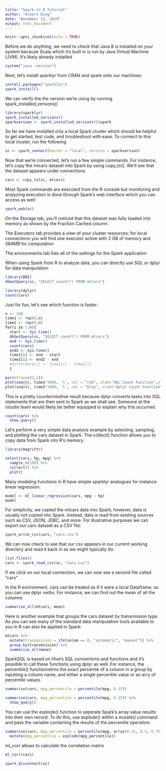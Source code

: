 ---
title: "Spark in R Tutorial"
author: "Albert Ding"
date: "November 12, 2019"
output: html_document
---

```{r setup, include=FALSE}
knitr::opts_chunk$set(echo = TRUE)
```

Before we do anything, we need to check that Java 8 is installed on your system because Scala which it's built in is run by Java Virtual Machine (JVM). It's likely already installed

```{r}
system("java -version")
```

Next, let's install sparklyr from CRAN and spark onto our machines:

```{r}
install.packages("sparklyr")
spark_install()
```

We can verify the the version we're using by running spark_installed_versions()

```{r}
library(sparklyr)
spark_installed_versions()
sparkversion <- spark_installed_versions()$spark
```

So far we have installed only a local Spark cluster which should be helpful to get started, test code, and troubleshoot with ease. To connect to this local cluster, run the following

```{r}
sc <- spark_connect(master = "local", version = sparkversion)

```

Now that we're connected, let's run a few simple commands. For instance, let's copy the mtcars dataset into Spark by using copy_to(). We'll see that the dataset appears under connections

```{r}
cars <- copy_to(sc, mtcars)

```

Most Spark commands are executed from the R console but monitoring and analyzing execution is done through Spark's web interface which you can access as well:

```{r}
spark_web(sc)

```

On the Storage tab, you'll noticed that this dataset was fully loaded into memory as shown by the Fraction Cached column. 

The Executors tab provides a view of your cluster resources; for local connections you will find one executor active with 2 GB of memory and 384MB for computation

The environments tab lists all of the settings for the Spark application

When using Spark from R to analyze data, you can directly use SQL or dplyr for data manipulation

```{r}
library(DBI)
dbGetQuery(sc, "SELECT count(*) FROM mtcars")
```


```{r}
library(dplyr)
count(cars) 
```

Just for fun, let's see which function is faster:

```{r}
n <- 100
time1 <- rep(0,n)
time2 <- rep(0,n)
for(i in 1:n){
  start <- Sys.time()
  dbGetQuery(sc, "SELECT count(*) FROM mtcars")
  end <- Sys.time()
  count(cars)
  end2 <- Sys.time()
  time1[i] <- end - start
  time2[i] <- end2 - end
  #difference[i] <- time1[i] - time2[i] 
  }

par(mfrow=c(2,1))
plot(seq(n), time1*1000, 'l', col = "red", xlab="SQL Count Function",ylab = "milliseconds")
plot(seq(n), time2*1000, 'l', col = "blue", xlab="dplyr Count Function",ylab = "milliseconds")


```

This is a pretty counterintuitive result because dplyr converts tasks into SQL statements that are then sent to Spark as we shall see. Someone at the rstudio team would likely be better equipped to explain why this occurred. 

```{r}
count(cars) %>%
  show_query()
```

Let's perform a very simple data analysis example by selecting, sampling, and plotting the cars dataset in Spark. The collect() function allows you to copy data from Spark into R's memory:

```{r}
library(magrittr)

select(cars, hp, mpg) %>%
  sample_n(100) %>%
  collect() %>%
  plot()
```

Many modeling functions in R have simple sparklyr analogues for instance linear regression: 

```{r}
model <- ml_linear_regression(cars, mpg ~ hp)
model

```

For simplicity, we copied the mtcars data into Spark; however, data is usually not copied into Spark. Instead, data is read from existing sources such as CSV, JSON, JDBC, and more. For illustrative purposes we can export our cars dataset as a CSV file:

```{r}
spark_write_csv(cars, "cars.csv")

```

We can now check to see that our csv appears in our current working directory and read it back in as we might typically do:

```{r}
list.files()
cars <- spark_read_csv(sc, "cars.csv")

```

If we click on our local connection, we can now see a second file called "cars"

In the R environment, cars can be treated as if it were a local Dataframe, so you can use dplyr verbs. For instance, we can find out the mean of all the columns

```{r}
summarize_all(mtcars, mean)
```

Here is another example that groups the cars dataset by transmission type. As you can see many of the standard data manipulation tools available to you in R can also be applied in Spark:

```{r}
mtcars %>%
  mutate(transmission = ifelse(am == 0, "automatic", "manual")) %>%
  group_by(transmission) %>%
  summarise_all(mean)


```

SparkSQL is based on Hive's SQL conventions and functions and it's possible to call these functions using dplyr as well. For instance, the percentile() functionretrns the exact percentle of a column in a group by inputting a column name, and either a single percentile value or an arry of percentile values.

```{r}
summarise(cars, mpg_percentile = percentile(mpg, 0.25))

summarise(cars, mpg_percentile = percentile(mpg, 0.25)) %>%
  show_query()
```

You can use the explode() function to seperate Spark's array value results into their own record. To do this, use explode() within a mutate() command and pass the variable containing the results of the percentile operation:

```{r}
summarise(cars, mpg_percentile = percentile(mpg, array(0.25, 0.5, 0.75))) %>%
  mutate(mpg_percentile = explode(mpg_percentile))

```

ml_corr allows to calculate the correlation matrix
```{r}
ml_corr(cars)
```


```{r}
spark_disconnect(sc)

```